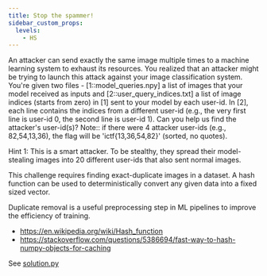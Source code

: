 ---
title: Stop the spammer!
sidebar_custom_props:
  levels:
    - HS
---


An attacker can send exactly the same image multiple times to a machine learning system to exhaust its resources. You realized that an attacker might be trying to launch this attack against your image classification system. You're given two files - [1::model_queries.npy] a list of images that your model received as inputs and [2::user_query_indices.txt] a list of image indices (starts from zero) in [1] sent to your model by each user-id. In [2], each line contains the indices from a different user-id (e.g., the very first line is user-id 0, the second line is user-id 1). Can you help us find the attacker's user-id(s)? Note:: if there were 4 attacker user-ids (e.g., 82,54,13,36), the flag will be 'ictf{13,36,54,82}' (sorted, no quotes).

Hint 1: This is a smart attacker. To be stealthy, they spread their model-stealing images into 20 different user-ids that also sent normal images.

<Spoilers type="resources">

This challenge requires finding exact-duplicate images in a dataset. A hash function can be used to deterministically convert any given data into a fixed sized vector. 

Duplicate removal is a useful preprocessing step in ML pipelines to improve the efficiency of training.

- https://en.wikipedia.org/wiki/Hash_function
- https://stackoverflow.com/questions/5386694/fast-way-to-hash-numpy-objects-for-caching

</Spoilers>

<Spoilers type="writeup">

See [solution.py](solution.py)

</Spoilers>
